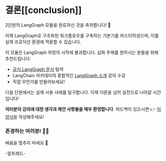 # 결론[[conclusion]]

2단원의 LangGraph 모듈을 완료하신 것을 축하합니다! 🥳

이제 LangGraph로 구조화된 워크플로우를 구축하는 기본기를 마스터하셨으며, 이를 실제 프로덕션 환경에 적용할 수 있습니다.

이 모듈은 LangGraph 여정의 시작에 불과합니다. 심화 주제를 원하시는 분들을 위해 추천드립니다:

- [공식 LangGraph 문서](https://github.com/langchain-ai/langgraph) 탐색
- LangChain 아카데미의 종합적인 [LangGraph 소개](https://academy.langchain.com/courses/intro-to-langgraph) 강의 수강
- 직접 무언가를 만들어보세요!

다음 단원에서는 실제 사용 사례를 탐구합니다. 이제 이론을 넘어 실전으로 나아갈 시간입니다!

**여러분의 강의에 대한 생각과 제안 사항들을 매우 환영합니다**. 피드백이 있으시면 👉 [이 양식](https://docs.google.com/forms/d/e/1FAIpQLSe9VaONn0eglax0uTwi29rIn4tM7H2sYmmybmG5jJNlE5v0xA/viewform?usp=dialog)을 작성해주세요!

### 존경하는 여러분! 🎩🦇
배움을 멈추지 마세요 🤗

-알프레드-